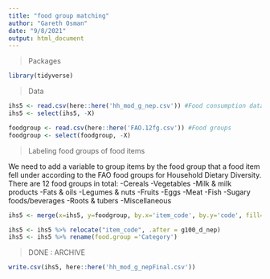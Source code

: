 ---
title: "food group matching"
author: "Gareth Osman"
date: "9/8/2021"
output: html_document
---

>Packages 

```{r}

library(tidyverse)

```

>Data

```{r}

ihs5 <- read.csv(here::here('hh_mod_g_nep.csv')) #Food consumption data
ihs5 <- select(ihs5, -X)

foodgroup <- read.csv(here::here('FAO.12fg.csv')) #Food groups 
foodgroup <- select(foodgroup, -X)

```

>Labeling food groups of food items

We need to add a variable to group items by the food group that a food item fell under according to the FAO food groups for Household Dietary Diversity. There are 12 food groups in total: 
-Cereals
-Vegetables 
-Milk & milk products
-Fats & oils 
-Legumes & nuts
-Fruits
-Eggs
-Meat
-Fish 
-Sugary foods/beverages 
-Roots & tubers
-Miscellaneous

```{r}

ihs5 <- merge(x=ihs5, y=foodgroup, by.x='item_code', by.y='code', fill=-9999, all.x = TRUE) %>% arrange(item_code) %>% arrange(HHID)

ihs5 <- ihs5 %>% relocate("item_code", .after = g100_d_nep)
ihs5 <- ihs5 %>% rename(food.group ='Category')

```

>DONE : ARCHIVE 

```{r}

write.csv(ihs5, here::here('hh_mod_g_nepFinal.csv'))

```
